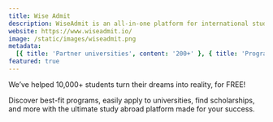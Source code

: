 ```yaml
---
title: Wise Admit
description: WiseAdmit is an all-in-one platform for international students to instantly find scholarships, best-fit programs, and universities worldwide.ß
website: https://www.wiseadmit.io/
image: /static/images/wiseadmit.png
metadata:
  [{ title: 'Partner universities', content: '200+' }, { title: 'Programs', content: '13,000+' }]
featured: true
---
```


We’ve helped 10,000+ students turn their dreams into reality, for FREE!

Discover best-fit programs, easily apply to universities, find scholarships, and more with the ultimate study abroad platform made for your success.
